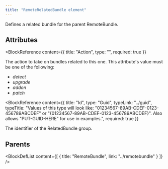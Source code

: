 ```yaml
---
title: "RemoteRelatedBundle element"
---
```



Defines a related bundle for the parent RemoteBundle.


## Attributes

<BlockWrapper>

  <BlockReference
    content={{
      title: "Action",
      type: "",
      required: true
    }}
  >
  The action to take on bundles related to this one. This attribute's value must be one of the following:
  - *detect*
  - *upgrade*
  - *addon*
  - *patch*
  </BlockReference>

  <BlockReference
    content={{
      title: "Id",
      type: "Guid",
      typeLink: "../guid",
      typeTitle: "Values of this type will look like: \"01234567-89AB-CDEF-0123-456789ABCDEF\" or \"{01234567-89AB-CDEF-0123-456789ABCDEF}\". Also allows \"PUT-GUID-HERE\" for use in examples.",
      required: true
    }}
  >
  The identifier of the RelatedBundle group.
  </BlockReference>

</BlockWrapper>


## Parents

<BlockDefList content={[
    {
      title: "RemoteBundle",
      link: "../remotebundle"
    }
  ]}
/>
